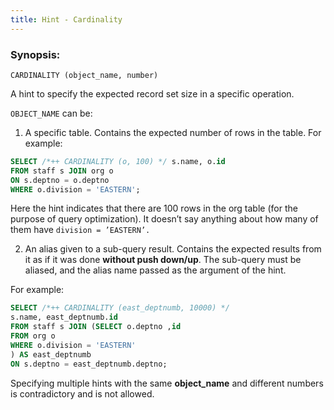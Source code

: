 ```yaml
---
title: Hint - Cardinality
---
```


### Synopsis:

`CARDINALITY (object_name, number)`

A hint to specify the expected record set size in a specific operation.

`OBJECT_NAME` can be:

1. A specific table. Contains the expected number of rows in the table. For example:

```sql
SELECT /*++ CARDINALITY (o, 100) */ s.name, o.id
FROM staff s JOIN org o
ON s.deptno = o.deptno
WHERE o.division = 'EASTERN';
```

Here the hint indicates that there are 100 rows in the org table (for the purpose of query optimization). It
doesn’t say anything about how many of them have `division = ’EASTERN’.`

2. An alias given to a sub-query result. Contains the expected results from it as if it was done **without push
down/up**. The sub-query must be aliased, and the alias name passed as the argument of the hint.

For example:

```sql
SELECT /*++ CARDINALITY (east_deptnumb, 10000) */
s.name, east_deptnumb.id
FROM staff s JOIN (SELECT o.deptno ,id
FROM org o
WHERE o.division = 'EASTERN'
) AS east_deptnumb
ON s.deptno = east_deptnumb.deptno;
```

Specifying multiple hints with the same **object_name** and different numbers is contradictory and is not allowed.